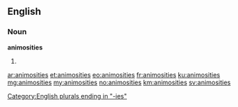 ==English==

===Noun===
'''animosities'''

# {{plural of|animosity}}

[[Category:English plurals ending in "-ies"]]

[[ar:animosities]]
[[et:animosities]]
[[eo:animosities]]
[[fr:animosities]]
[[ku:animosities]]
[[mg:animosities]]
[[my:animosities]]
[[no:animosities]]
[[km:animosities]]
[[sv:animosities]]